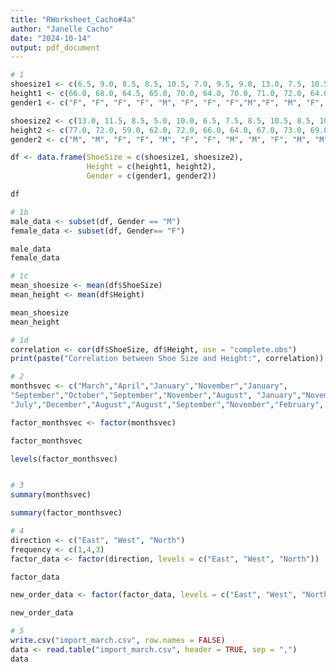 ```yaml
---
title: "RWorksheet_Cacho#4a"
author: "Janelle Cacho"
date: "2024-10-14"
output: pdf_document
---
```



```r
# 1
shoesize1 <- c(6.5, 9.0, 8.5, 8.5, 10.5, 7.0, 9.5, 9.0, 13.0, 7.5, 10.5, 8.5, 12.0, 10.5)
height1 <- c(66.0, 68.0, 64.5, 65.0, 70.0, 64.0, 70.0, 71.0, 72.0, 64.0, 74.0, 67.0, 71.0, 71.0)
gender1 <- c("F", "F", "F", "F", "M", "F", "F", "F","M","F", "M", "F", "M", "M")

shoesize2 <- c(13.0, 11.5, 8.5, 5.0, 10.0, 6.5, 7.5, 8.5, 10.5, 8.5, 10.5, 11.0, 9.0, 13.0)
height2 <- c(77.0, 72.0, 59.0, 62.0, 72.0, 66.0, 64.0, 67.0, 73.0, 69.0, 72.0, 70.0, 69.0, 70.0)
gender2 <- c("M", "M", "F", "F", "M", "F", "F", "M", "M", "F", "M", "M", "M", "M")

df <- data.frame(ShoeSize = c(shoesize1, shoesize2), 
                 Height = c(height1, height2), 
                 Gender = c(gender1, gender2))

df 

# 1b
male_data <- subset(df, Gender == "M")
female_data <- subset(df, Gender== "F")

male_data
female_data

# 1c
mean_shoesize <- mean(df$ShoeSize)
mean_height <- mean(df$Height)

mean_shoesize 
mean_height

# 1d
correlation <- cor(df$ShoeSize, df$Height, use = "complete.obs")
print(paste("Correlation between Shoe Size and Height:", correlation))

```
```r
# 2
monthsvec <- c("March","April","January","November","January",
"September","October","September","November","August", "January","November","November","February","May","August",
"July","December","August","August","September","November","February", "April")

factor_monthsvec <- factor(monthsvec)

factor_monthsvec

levels(factor_monthsvec)


# 3
summary(monthsvec)

summary(factor_monthsvec)

# 4
direction <- c("East", "West", "North")
frequency <- c(1,4,3)
factor_data <- factor(direction, levels = c("East", "West", "North"))

factor_data

new_order_data <- factor(factor_data, levels = c("East", "West", "North"))

new_order_data
```
```r
# 5
write.csv("import_march.csv", row.names = FALSE)
data <- read.table("import_march.csv", header = TRUE, sep = ",")
data

```



